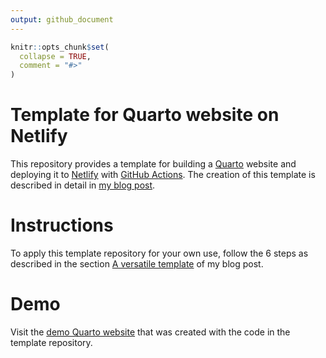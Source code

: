 ```yaml
---
output: github_document
---
```


<!-- README.md is generated from README.Rmd. Please edit that file -->

```r
knitr::opts_chunk$set(
  collapse = TRUE,
  comment = "#>"
)
```

# Template for Quarto website on Netlify

<!-- badges: start -->
<!-- badges: end -->

This repository provides a template for building a [Quarto](https://quarto.org/) website and deploying it to [Netlify](https://netlify.com/) with [GitHub Actions](https://github.com/features/actions). The creation of this template is described in detail in [my blog post](https://www.pietstam.nl/posts/2023-05-29-deploy-site-to-netlify-with-github-actions/). 

# Instructions

To apply this template repository for your own use, follow the 6 steps as described in the section [A versatile template](https://www.pietstam.nl/posts/2023-05-29-deploy-site-to-netlify-with-github-actions/#a-versatile-template) of my blog post.

# Demo

Visit the [demo Quarto website](https://template-quarto-website.netlify.app/) that was created with the code in the template repository.
